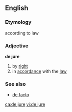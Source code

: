 ==English==
===Etymology===
{{L.}} according to law
===Adjective===
'''de jure'''
# by [[right]]
# in [[accordance]] with the [[law]]

===See also===
* [[de facto]]

[[ca:de jure]]
[[vi:de jure]]
